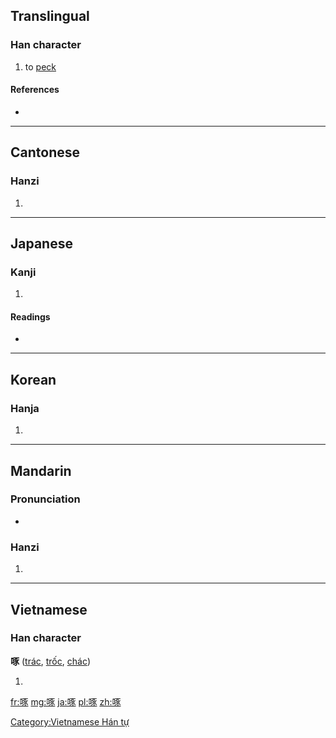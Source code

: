 ==Translingual==

===Han character===
{{Han char|rn=30|rad=口|as=08|sn=11|four=6103<sub>2</sub>|canj=口一尸人 (RMSO)}}

# to [[peck]]

====References====
* {{Han ref|kx=0194.300|dkj=03801|dj=0415.070|hdz=10639.010|uh=5544|ud=21828|bh=B0D6|bd=45270}}

----

==Cantonese==

===Hanzi===
{{yue-hanzi|jyut=|y=deuk3}}

# {{defn|lang=yue|sort=口08}}

----

==Japanese==

===Kanji===
{{ja-kanji|grade=|rs=口08}}

# {{defn|lang=ja|sort=口08}}

====Readings====
* {{ja-readings|on=[[たく]] (taku)|kun=[[ついばむ]] (tsuibamu)}}

----

==Korean==

===Hanja===
{{ko-hanja|hangeul=탁|rv=tak|mr=t'ak}}

# {{defn|lang=ko|sort=口08}}

----

==Mandarin==

===Pronunciation===
* {{audio|Zh-zhuó.ogg|Audio}}

===Hanzi===
{{cmn-hanzi|pin=[[zhuó]] ([[zhuo2]])|wg=cho<sup>2</sup>}}

# {{defn|lang=cmn|sort=口08}}

----

==Vietnamese==

===Han character===
'''啄''' ([[trác]], [[trốc]], [[chác]])

# {{defn|lang=vi}}

[[Category:Vietnamese Hán tự]]

[[fr:啄]]
[[mg:啄]]
[[ja:啄]]
[[pl:啄]]
[[zh:啄]]